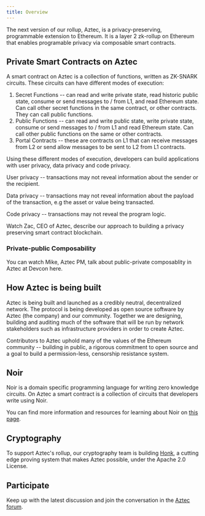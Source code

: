```yaml
---
title: Overview
---
```



The next version of our rollup, Aztec, is a privacy-preserving, programmable extension to Ethereum. It is a layer 2 zk-rollup on Ethereum that enables programable privacy via composable smart contracts.

## Private Smart Contracts on Aztec

A smart contract on Aztec is a collection of functions, written as ZK-SNARK circuits. These circuits can have different modes of execution:

1. Secret Functions -- can read and write private state, read historic public state, consume or send messages to / from L1, and read Ethereum state. Can call other secret functions in the same contract, or other contracts. They can call public functions.
2. Public Functions -- can read and write public state, write private state, consume or send messages to / from L1 and read Ethereum state. Can call other public functions on the same or other contracts.
3. Portal Contracts -- these are contracts on L1 that can receive messages from L2 or send allow messages to be sent to L2 from L1 contracts.

Using these different modes of execution, developers can build applications with user privacy, data privacy and code privacy.

User privacy -- transactions may not reveal information about the sender or the recipient.

Data privacy -- transactions may not reveal information about the payload of the transaction, e.g the asset or value being transacted.

Code privacy -- transactions may not reveal the program logic.

Watch Zac, CEO of Aztec, describe our approach to building a privacy preserving smart contract blockchain.

<ReactPlayer
  controls
  light
  width="100%"
  url="https://www.youtube.com/watch?v=09nDPDN1ORA"
/>

### Private-public Composability

You can watch Mike, Aztec PM, talk about public-private composablity in Aztec at Devcon here.

<ReactPlayer
  controls
  light
  width="100%"
  url="https://www.youtube.com/watch?v=7Oc0tjdbi70&t=17723s"
/>

## How Aztec is being built

Aztec is being built and launched as a credibly neutral, decentralized network. The protocol is being developed as open source software by Aztec (the company) and our community. Together we are designing, building and auditing much of the software that will be run by network stakeholders such as infrastructure providers in order to create Aztec.

Contributors to Aztec uphold many of the values of the Ethereum community -- building in public, a rigorous commitment to open source and a goal to build a permission-less, censorship resistance system.

## Noir

Noir is a domain specific programming language for writing zero knowledge circuits. On Aztec a smart contract is a collection of circuits that developers write using Noir.

You can find more information and resources for learning about Noir on [this page](../noir).

## Cryptography

To support Aztec's rollup, our cryptography team is building [Honk](https://github.com/AztecProtocol/barretenberg/tree/master/cpp/src/barretenberg/honk), a cutting edge proving system that makes Aztec possible, under the Apache 2.0 License.

## Participate

Keep up with the latest discussion and join the conversation in the [Aztec forum](https://discourse.aztec.network).


<Disclaimer/>